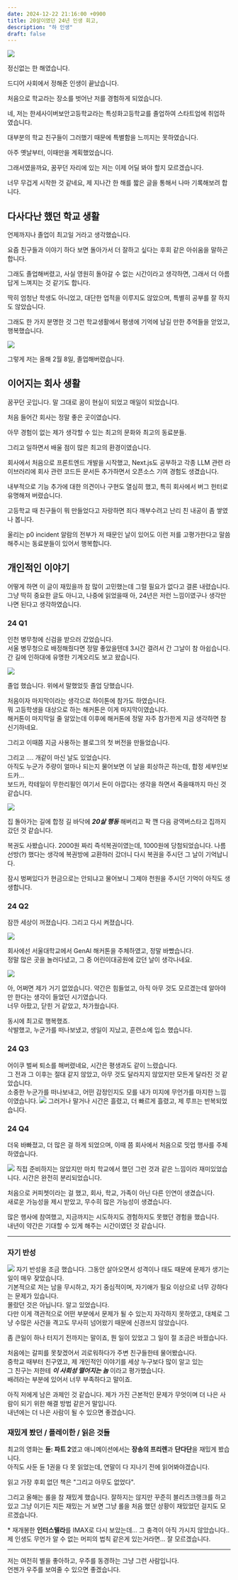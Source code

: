 ```yaml
---
date: 2024-12-22 21:16:00 +0900
title: 20살이였던 24년 인생 회고,
description: "하 인생"
draft: false
---
```


![](./images/A8BBB8A9-18F3-4223-92FD-C57DC5830930.jpg)

정신없는 한 해였습니다.

드디어 사회에서 정해준 인생이 끝났습니다.

처음으로 학교라는 장소를 벗어난 저를 경험하게 되었습니다.

네, 저는 한세사이버보안고등학교라는 특성화고등학교를 졸업하여 스타트업에 취업하였습니다.

대부분의 학교 친구들이 그러했기 때문에 특별함을 느끼지는 못하였습니다.

아주 옛날부터, 이때만을 계획했었습니다.

그래서였을까요, 꿈꾸던 자리에 있는 저는 이제 어딜 봐야 할지 모르겠습니다.

너무 무겁게 시작한 것 같네요, 제 지나간 한 해를 짧은 글을 통해서 나마 기록해보려 합니다.

## 다사다난 했던 학교 생활

언제까지나 졸업이 최고일 거라고 생각했습니다.

요즘 친구들과 이야기 하다 보면 돌아가서 더 잘하고 싶다는 후회 같은 아쉬움을 말하곤 합니다.

그래도 졸업해버렸고, 사실 영원히 돌아갈 수 없는 시간이라고 생각하면, 그래서 더 아름답게 느껴지는 것 같기도 합니다.

딱히 엄청난 학생도 아니었고, 대단한 업적을 이루지도 않았으며, 특별히 공부를 잘 하지도 않았습니다.

그래도 한 가지 분명한 것 그런 학교생활에서 평생에 기억에 남길 만한 추억들을 얻었고, 행복했습니다.

![](./images/IMG_5947.jpg)

그렇게 저는 올해 2월 8일, 졸업해버렸습니다.

## 이어지는 회사 생활

꿈꾸던 곳입니다. 말 그대로 꿈이 현실이 되었고 매일이 되었습니다.

처음 들어간 회사는 정말 좋은 곳이였습니다.

아무 경험이 없는 제가 생각할 수 있는 최고의 문화와 최고의 동료분들.

그리고 일하면서 배울 점이 많은 최고의 환경이였습니다.

회사에서 처음으로 프론트엔드 개발을 시작했고, Next.js도 공부하고 각종 LLM 관련 라이브러리에 회사 관련 코드든 문서든 추가하면서 오픈소스 기여 경험도 생겼습니다.

내부적으로 기능 추가에 대한 의견이나 구현도 열심히 했고, 특히 회사에서 버그 헌터로 유명해져 버렸습니다.

고등학교 때 친구들이 뭐 만들었다고 자랑하면 죄다 깨부수려고 난리 친 내공이 좀 쌓였나 봅니다.

울리는 p0 incident 알람의 전부가 저 때문인 날이 있어도 이런 저를 고평가한다고 말씀해주시는 동료분들이 있어서 행복합니다.

## 개인적인 이야기

어떻게 하면 이 글이 재밌을까 참 많이 고민했는데 그럴 필요가 없다고 결론 내렸습니다.  
그냥 딱히 중요한 글도 아니고, 나중에 읽었을때 아, 24년은 저런 느낌이였구나 생각만 나면 된다고 생각하였습니다.

### 24 Q1

인천 병무청에 신검을 받으러 갔었습니다.  
서울 병무청으로 배정해줬다면 정말 좋았을텐데 3시간 결려서 간 그날이 참 아쉽습니다.  
간 길에 인하대에 유명한 기계오리도 보고 왔습니다.

![](./images/IMG_5865.jpg)

졸업 했습니다. 위에서 말했었듯 졸업 당했습니다.

처음이자 마지막이라는 생각으로 하이톤에 참가도 하였습니다.  
뭐 고등학생을 대상으로 하는 해커톤은 이게 마지막이였습니다.  
해커톤이 마지막일 줄 알았는데 이후에 해커톤에 정말 자주 참가한게 지금 생각하면 참 신기하네요.

그리고 이때쯤 지금 사용하는 블로그의 첫 버전을 만들었습니다.

그리고 .... 개같이 마신 날도 있었습니다.  
아직도 누군가 주량이 얼마나 되는지 물어보면 이 날을 회상하곤 하는데, 합정 세부인보드카...  
보드카, 칵테일이 무한리필인 여기서 돈이 아깝다는 생각을 하면서 죽을때까지 마신 것 같습니다.

![](./images/IMG_6055.jpg)

집 돌아가는 길에 합정 길 바닥에 **_20살 행동_** 해버리고 팍 깬 다음 광역버스타고 집까지 갔던 것 같습니다.

복권도 사봤습니다. 2000원 짜리 즉석복권이였는데, 1000원에 당첨되었습니다.
나름 선방(?) 했다는 생각에 복권방에 교환하러 갔더니 다시 복권을 주시던 그 날이 기억납니다.

잠시 벙쩌있다가 현금으로는 안되냐고 물어보니 그제야 천원을 주시던 기억이 아직도 생생합니다.

### 24 Q2

잠깐 세상이 꺼졌습니다. 그리고 다시 켜졌습니다.

![](./images/IMG_6832.png)

회사에선 서울대학교에서 GenAI 해커톤을 주체하였고, 정말 바빴습니다.  
정말 많은 곳을 놀러다녔고, 그 중 어린이대공원에 갔던 날이 생각나네요.

![](./images/alone.png)

아, 어쩌면 제가 거기 없었습니다. 약간은 힘들었고, 아직 아무 것도 모르겠는데 알아야만 한다는 생각이 들었던 시기였습니다.  
너무 아팠고, 닫힌 거 같았고, 차가웠습니다.

동시에 최고로 행복했죠.  
삭발했고, 누군가를 떠나보냈고, 생일이 지났고, 훈련소에 입소 했습니다.

### 24 Q3

어이쿠 벌써 퇴소를 해버렸네요, 시간은 평생과도 같이 느렸습니다.  
그 전과 그 이후는 절대 같지 않았고, 아무 것도 달라지지 않았지만 모든게 달라진 것 같았습니다.  
소중한 누군가를 떠나보내고, 어떤 감정인지도 모를 내가 미지에 무언가를 마지한 느낌이였습니다.
![](./images/IMG_7199.jpg)
그러거나 말거나 시간은 흘렸고, 더 빠르게 흘렸고, 제 루프는 반복되었습니다.

### 24 Q4

더욱 바빠졌고, 더 많은 걸 하게 되었으며, 이때 쯤 회사에서 처음으로 밋업 행사를 주체 하였습니다.

![](./images/IMG_7666.jpg)
직접 준비하지는 않았지만 마치 학교에서 했던 그런 것과 같은 느낌이라 재미있었습니다.
시간은 완전히 분리되었습니다.

처음으로 커피쳇이라는 걸 했고, 회사, 학교, 가족이 아닌 다른 인연이 생겼습니다.  
새로운 가능성을 제시 받았고, 무수히 많은 가능성이 생겼습니다.

많은 행사에 참여했고, 지금까지는 시도하지도 경험하지도 못했던 경험을 했습니다.  
내년이 약간은 기대할 수 있게 해주는 시간이였던 것 같습니다.

---

### 자기 반성

![](./images/F66042B8-B82A-4717-97BB-786A4F047E4A.jpg)
자기 반성을 조금 했습니다. 그동안 살아오면서 성격이나 태도 때문에 문제가 생기는 일이 매우 잦았습니다.  
기본적으로 저는 남을 무시하고, 자기 중심적이며, 자기애가 필요 이상으로 너무 강하다는 문제가 있습니다.  
몰랐던 것은 아닙니다. 알고 있었습니다.  
다만 이게 객관적으로 어떤 부분에서 문제가 될 수 있는지 자각하지 못하였고, 대체로 그냥 수많은 사건을 격고도 무사히 넘어왔기 때문에 신경쓰지 않았습니다.

좀 큰일이 하나 터지기 전까지는 말이죠, 뭔 일이 있었고 그 일이 절 조금은 바꿨습니다.

처음에는 갈피를 못찾겠어서 괴로워하다가 주변 친구들한테 물어봤습니다.  
중학교 때부터 친구였고, 제 개인적인 이야기를 세상 누구보다 많이 알고 있는  
그 친구는 저한테 **_이 사회성 떨어지는 놈_** 이라고 평가했습니다.  
배려라는 부분에 있어서 너무 부족하다고 말이죠.

아직 저에게 남은 과제인 것 같습니다. 제가 가진 근본적인 문제가 무엇이며 더 나은 사람이 되기 위한 해결 방법 같은거 말입니다.  
내년에는 더 나은 사람이 될 수 있으면 좋겠습니다.

### 재밌게 봤던 / 플레이한 / 읽은 것들

최고의 영화는 **듄: 파트 2**였고 애니메이션에서는 **장송의 프리렌**과 **단다단**을 재밌게 봤습니다.  
아직도 사둔 듄 1권을 다 못 읽었는데, 연말이 다 지나기 전에 읽어봐야겠습니다.

읽고 가장 후회 없던 책은 "그리고 아무도 없었다".

그리고 올해는 롤을 참 재밌게 했습니다.
잘하지는 않지만 꾸준히 블리츠크랭크를 하고 있고 그냥 이기든 지든 재밌는 거 보면 그냥 롤을 처음 했던 상황이 재밌었던 걸지도 모르겠습니다.

\* 재개봉한 **인터스텔라**를 IMAX로 다시 보았는데... 그 충격이 아직 가시지 않았습니다.. 제 인생도 무언가 알 수 없는 머피의 법칙 같은게 있는거라면... 잘 모르겠습니다.

---

저는 여전히 별을 좋아하고, 우주를 동경하는 그냥 그런 사람입니다.  
언젠가 우주를 보여줄 수 있으면 좋겠습니다.
